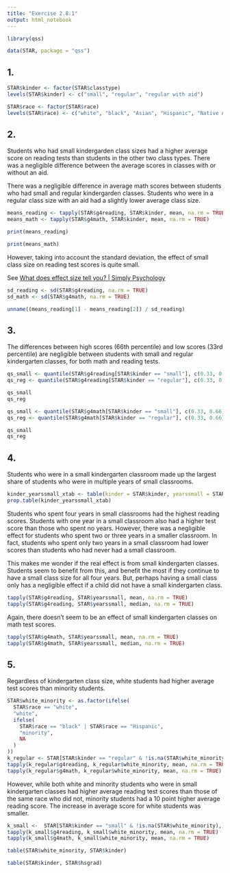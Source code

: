 ```yaml
---
title: "Exercise 2.8.1"
output: html_notebook
---
```




```r
library(qss)
```

```r
data(STAR, package = "qss")
```

## 1.

```r
STAR$kinder <- factor(STAR$classtype)
levels(STAR$kinder) <- c("small", "regular", "regular with aid")

STAR$race <- factor(STAR$race)
levels(STAR$race) <- c("white", "black", "Asian", "Hispanic", "Native American", "others")
```

## 2.

Students who had small kindergarden class sizes had a higher average score on reading tests than students in the other two class types. There was a negligible difference between the average scores in classes with or without an aid. 

There was a negligible difference in average math scores between students who had small and regular kindergarden classes. Students who were in a regular class size with an aid had a slightly lower average class size.

```r
means_reading <- tapply(STAR$g4reading, STAR$kinder, mean, na.rm = TRUE)
means_math <- tapply(STAR$g4math, STAR$kinder, mean, na.rm = TRUE)

print(means_reading)

print(means_math)
```
However, taking into account the standard deviation, the effect of small class size on reading test scores is quite small.

See [What does effect size tell you? | Simply Psychology](https://www.simplypsychology.org/effect-size.html)
```r
sd_reading <- sd(STAR$g4reading, na.rm = TRUE)
sd_math <- sd(STAR$g4math, na.rm = TRUE)

unname((means_reading[1] - means_reading[2]) / sd_reading)
```

## 3.

The differences between high scores (66th percentile) and low scores (33rd percentile) are negligible between students with small and regular kindergarten classes, for both math and reading tests. 

```r
qs_small <- quantile(STAR$g4reading[STAR$kinder == "small"], c(0.33, 0.66), na.rm = TRUE)
qs_reg <- quantile(STAR$g4reading[STAR$kinder == "regular"], c(0.33, 0.66), na.rm = TRUE)

qs_small
qs_reg
```

```r
qs_small <- quantile(STAR$g4math[STAR$kinder == "small"], c(0.33, 0.66), na.rm = TRUE)
qs_reg <- quantile(STAR$g4math[STAR$kinder == "regular"], c(0.33, 0.66), na.rm = TRUE)

qs_small
qs_reg
```

## 4.

Students who were in a small kindergarten classroom made up the largest share of students who were in multiple years of small classrooms.

```r
kinder_yearssmall_xtab <- table(kinder = STAR$kinder, yearssmall = STAR$yearssmall)
prop.table(kinder_yearssmall_xtab)
```
Students who spent four years in small classrooms had the highest reading scores. Students with one year in a small classroom also had a higher test score than those who spent no years. However, there was a negligible effect for students who spent two or three years in a smaller classroom. In fact, students who spent only two years in a small classroom had lower scores than students who had never had a small classroom.

This makes me wonder if the real effect is from small kindergarten classes. Students seem to benefit from this, and benefit the most if they continue to have a small class size for all four years. But, perhaps having a small class only has a negligible effect if a child did not have a small kindergarten class.

```r
tapply(STAR$g4reading, STAR$yearssmall, mean, na.rm = TRUE)
tapply(STAR$g4reading, STAR$yearssmall, median, na.rm = TRUE)
```
Again, there doesn't seem to be an effect of small kindergarten classes on math test scores.

```r
tapply(STAR$g4math, STAR$yearssmall, mean, na.rm = TRUE)
tapply(STAR$g4math, STAR$yearssmall, median, na.rm = TRUE)
```
## 5.

Regardless of kindergarten class size, white students had higher average test scores than minority students.

```r
STAR$white_minority <- as.factor(ifelse(
  STAR$race == "white",
  "white",
  ifelse(
    STAR$race == "black" | STAR$race == "Hispanic",
    "minority",
    NA
  )
))
k_regular <- STAR[STAR$kinder == "regular" & !is.na(STAR$white_minority),]
tapply(k_regular$g4reading, k_regular$white_minority, mean, na.rm = TRUE)
tapply(k_regular$g4math, k_regular$white_minority, mean, na.rm = TRUE)
```
However, while both white and minority students who were in small kindergarten classes had higher average reading test scores than those of the same race who did not, minority students had a 10 point higher average reading score. The increase in average score for white students was smaller.

```r
k_small <-  STAR[STAR$kinder == "small" & !is.na(STAR$white_minority),]
tapply(k_small$g4reading, k_small$white_minority, mean, na.rm = TRUE)
tapply(k_small$g4math, k_small$white_minority, mean, na.rm = TRUE)
```
```r
table(STAR$white_minority, STAR$kinder)
```
```r
table(STAR$kinder, STAR$hsgrad)
```

